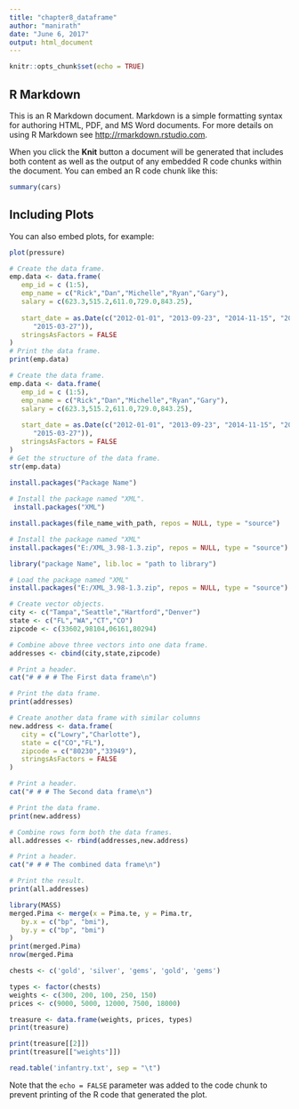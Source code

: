 ```yaml
---
title: "chapter8_dataframe"
author: "manirath"
date: "June 6, 2017"
output: html_document
---
```


```r
knitr::opts_chunk$set(echo = TRUE)
```

## R Markdown

This is an R Markdown document. Markdown is a simple formatting syntax for authoring HTML, PDF, and MS Word documents. For more details on using R Markdown see <http://rmarkdown.rstudio.com>.

When you click the **Knit** button a document will be generated that includes both content as well as the output of any embedded R code chunks within the document. You can embed an R code chunk like this:

```r
summary(cars)
```

## Including Plots

You can also embed plots, for example:

```r
plot(pressure)
```
```r
# Create the data frame.
emp.data <- data.frame(
   emp_id = c (1:5), 
   emp_name = c("Rick","Dan","Michelle","Ryan","Gary"),
   salary = c(623.3,515.2,611.0,729.0,843.25), 
   
   start_date = as.Date(c("2012-01-01", "2013-09-23", "2014-11-15", "2014-05-11",
      "2015-03-27")),
   stringsAsFactors = FALSE
)
# Print the data frame.			
print(emp.data) 
```

```r
# Create the data frame.
emp.data <- data.frame(
   emp_id = c (1:5), 
   emp_name = c("Rick","Dan","Michelle","Ryan","Gary"),
   salary = c(623.3,515.2,611.0,729.0,843.25), 
   
   start_date = as.Date(c("2012-01-01", "2013-09-23", "2014-11-15", "2014-05-11",
      "2015-03-27")),
   stringsAsFactors = FALSE
)
# Get the structure of the data frame.
str(emp.data)
```

```r
install.packages("Package Name")
 
# Install the package named "XML".
 install.packages("XML")

```


```r
install.packages(file_name_with_path, repos = NULL, type = "source")

# Install the package named "XML"
install.packages("E:/XML_3.98-1.3.zip", repos = NULL, type = "source")
```


```r
library("package Name", lib.loc = "path to library")

# Load the package named "XML"
install.packages("E:/XML_3.98-1.3.zip", repos = NULL, type = "source")

```


```r
# Create vector objects.
city <- c("Tampa","Seattle","Hartford","Denver")
state <- c("FL","WA","CT","CO")
zipcode <- c(33602,98104,06161,80294)

# Combine above three vectors into one data frame.
addresses <- cbind(city,state,zipcode)

# Print a header.
cat("# # # # The First data frame\n") 

# Print the data frame.
print(addresses)

# Create another data frame with similar columns
new.address <- data.frame(
   city = c("Lowry","Charlotte"),
   state = c("CO","FL"),
   zipcode = c("80230","33949"),
   stringsAsFactors = FALSE
)

# Print a header.
cat("# # # The Second data frame\n") 

# Print the data frame.
print(new.address)

# Combine rows form both the data frames.
all.addresses <- rbind(addresses,new.address)

# Print a header.
cat("# # # The combined data frame\n") 

# Print the result.
print(all.addresses)
```


```r
library(MASS)
merged.Pima <- merge(x = Pima.te, y = Pima.tr,
   by.x = c("bp", "bmi"),
   by.y = c("bp", "bmi")
)
print(merged.Pima)
nrow(merged.Pima
```


```r
chests <- c('gold', 'silver', 'gems', 'gold', 'gems')

types <- factor(chests)
weights <- c(300, 200, 100, 250, 150)
prices <- c(9000, 5000, 12000, 7500, 18000)
```
```r
treasure <- data.frame(weights, prices, types)
print(treasure)

```
```r
print(treasure[[2]])
print(treasure[["weights"]])
```

```r
read.table('infantry.txt', sep = "\t")
```

Note that the `echo = FALSE` parameter was added to the code chunk to prevent printing of the R code that generated the plot.
